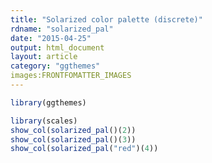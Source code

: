 ```yaml
---
title: "Solarized color palette (discrete)"
rdname: "solarized_pal"
date: "2015-04-25"
output: html_document
layout: article
category: "ggthemes"
images:FRONTFOMATTER_IMAGES
---
```


```r
library(ggthemes)
```

```r
library(scales)
show_col(solarized_pal()(2))
show_col(solarized_pal()(3))
show_col(solarized_pal("red")(4))



```